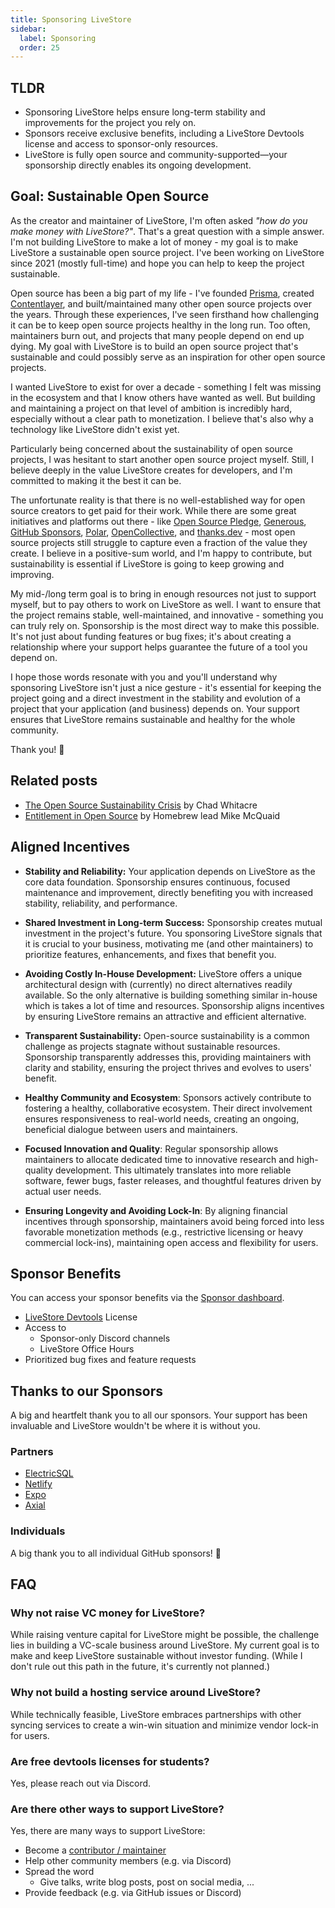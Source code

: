 ```yaml
---
title: Sponsoring LiveStore
sidebar:
  label: Sponsoring
  order: 25
---
```



## TLDR

- Sponsoring LiveStore helps ensure long-term stability and improvements for the project you rely on.
- Sponsors receive exclusive benefits, including a LiveStore Devtools license and access to sponsor-only resources.
- LiveStore is fully open source and community-supported—your sponsorship directly enables its ongoing development.

<Sponsor />

## Goal: Sustainable Open Source

As the creator and maintainer of LiveStore, I'm often asked *"how do you make money with LiveStore?"*. That's a great question with a simple answer. I'm not building LiveStore to make a lot of money - my goal is to make LiveStore a sustainable open source project. I've been working on LiveStore since 2021 (mostly full-time) and hope you can help to keep the project sustainable.

Open source has been a big part of my life - I've founded [Prisma](https://www.prisma.io/), created [Contentlayer](https://www.contentlayer.dev/), and built/maintained many other open source projects over the years. Through these experiences, I've seen firsthand how challenging it can be to keep open source projects healthy in the long run. Too often, maintainers burn out, and projects that many people depend on end up dying. My goal with LiveStore is to build an open source project that's sustainable and could possibly serve as an inspiration for other open source projects.

I wanted LiveStore to exist for over a decade - something I felt was missing in the ecosystem and that I know others have wanted as well. But building and maintaining a project on that level of ambition is incredibly hard, especially without a clear path to monetization. I believe that's also why a technology like LiveStore didn't exist yet. 

Particularly being concerned about the sustainability of open source projects, I was hesitant to start another open source project myself. Still, I believe deeply in the value LiveStore creates for developers, and I'm committed to making it the best it can be.

The unfortunate reality is that there is no well-established way for open source creators to get paid for their work. While there are some great initiatives and platforms out there - like [Open Source Pledge](https://opensourcepledge.org/), [Generous](https://generous.builders/), [GitHub Sponsors](https://github.com/sponsors), [Polar](https://polar.sh/), [OpenCollective](https://opencollective.com/), and [thanks.dev](https://thanks.dev/) - most open source projects still struggle to capture even a fraction of the value they create. I believe in a positive-sum world, and I'm happy to contribute, but sustainability is essential if LiveStore is going to keep growing and improving.

My mid-/long term goal is to bring in enough resources not just to support myself, but to pay others to work on LiveStore as well. I want to ensure that the project remains stable, well-maintained, and innovative - something you can truly rely on. Sponsorship is the most direct way to make this possible. It's not just about funding features or bug fixes; it's about creating a relationship where your support helps guarantee the future of a tool you depend on.

I hope those words resonate with you and you'll understand why sponsoring LiveStore isn't just a nice gesture - it's essential for keeping the project going and a direct investment in the stability and evolution of a project that your application (and business) depends on. Your support ensures that LiveStore remains sustainable and healthy for the whole community.

Thank you! 🧡

## Related posts

- [The Open Source Sustainability Crisis](https://openpath.quest/2024/the-open-source-sustainability-crisis/) by Chad Whitacre
- [Entitlement in Open Source](https://mikemcquaid.com/entitlement-in-open-source/) by Homebrew lead Mike McQuaid

## Aligned Incentives

-	**Stability and Reliability:**
  Your application depends on LiveStore as the core data foundation. Sponsorship ensures continuous, focused maintenance and improvement, directly benefiting you with increased stability, reliability, and performance.

-	**Shared Investment in Long-term Success:**
  Sponsorship creates mutual investment in the project's future. You sponsoring LiveStore signals that it is crucial to your business, motivating me (and other maintainers) to prioritize features, enhancements, and fixes that benefit you.

-	**Avoiding Costly In-House Development:**
  LiveStore offers a unique architectural design with (currently) no direct alternatives readily available. So the only alternative is building something similar in-house which is takes a lot of time and resources. Sponsorship aligns incentives by ensuring LiveStore remains an attractive and efficient alternative.

-	**Transparent Sustainability:**
  Open-source sustainability is a common challenge as projects stagnate without sustainable resources. Sponsorship transparently addresses this, providing maintainers with clarity and stability, ensuring the project thrives and evolves to users' benefit.

-	**Healthy Community and Ecosystem**:
  Sponsors actively contribute to fostering a healthy, collaborative ecosystem. Their direct involvement ensures responsiveness to real-world needs, creating an ongoing, beneficial dialogue between users and maintainers.

-	**Focused Innovation and Quality**:
  Regular sponsorship allows maintainers to allocate dedicated time to innovative research and high-quality development. This ultimately translates into more reliable software, fewer bugs, faster releases, and thoughtful features driven by actual user needs.

-	**Ensuring Longevity and Avoiding Lock-In**:
  By aligning financial incentives through sponsorship, maintainers avoid being forced into less favorable monetization methods (e.g., restrictive licensing or heavy commercial lock-ins), maintaining open access and flexibility for users.

## Sponsor Benefits

You can access your sponsor benefits via the [Sponsor dashboard](https://livestore.dev/sponsor).

- [LiveStore Devtools](/reference/devtools) License
- Access to
  - Sponsor-only Discord channels
  - LiveStore Office Hours
- Prioritized bug fixes and feature requests

## Thanks to our Sponsors

A big and heartfelt thank you to all our sponsors. Your support has been invaluable and LiveStore wouldn't be where it is without you.

### Partners

- [ElectricSQL](https://www.electricsql.com/)
- [Netlify](https://www.netlify.com/)
- [Expo](https://expo.dev/)
- [Axial](https://axial.work/)

### Individuals

A big thank you to all individual GitHub sponsors! 🧡

## FAQ

### Why not raise VC money for LiveStore?

While raising venture capital for LiveStore might be possible, the challenge lies in building a VC-scale business around LiveStore. My current goal is to make and keep LiveStore sustainable without investor funding. (While I don't rule out this path in the future, it's currently not planned.)

### Why not build a hosting service around LiveStore?

While technically feasible, LiveStore embraces partnerships with other syncing services to create a win-win situation and minimize vendor lock-in for users.

### Are free devtools licenses for students?

Yes, please reach out via Discord.

### Are there other ways to support LiveStore?

Yes, there are many ways to support LiveStore:

- Become a [contributor / maintainer](/contributing/contributing)
- Help other community members (e.g. via Discord)
- Spread the word
  - Give talks, write blog posts, post on social media, ...
- Provide feedback (e.g. via GitHub issues or Discord)

